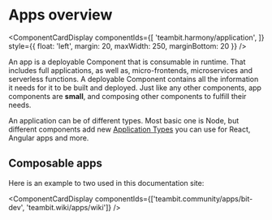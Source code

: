 
# Apps overview

<ComponentCardDisplay componentIds={[
  'teambit.harmony/application',
]} style={{ float: 'left', margin: 20, maxWidth: 250, marginBottom: 20 }} />

An app is a deployable Component that is consumable in runtime. That includes full applications, as well as, micro-frontends, microservices and serverless functions. A deployable Component contains all the information it needs for it to be built and deployed.
Just like any other components, app components are **small**, and composing other components to fulfill their needs. 

An application can be of different types. Most basic one is Node, but different components add new [Application Types](/docs/apps/app-types) you can
use for React, Angular apps and more.

## Composable apps

Here is an example to two used in this documentation site:

<ComponentCardDisplay componentIds={['teambit.community/apps/bit-dev', 'teambit.wiki/apps/wiki']} />


<!-- ## Increamental deployments

## Standard development experience
 -->

